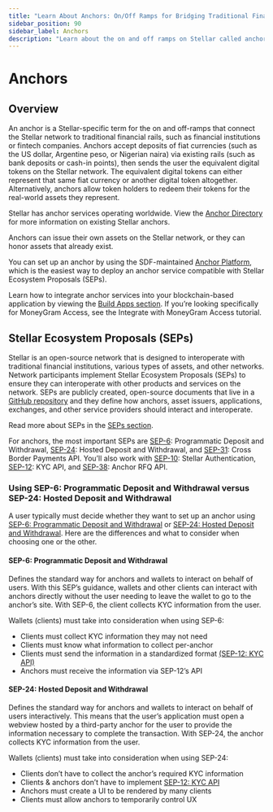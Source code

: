 ```yaml
---
title: "Learn About Anchors: On/Off Ramps for Bridging Traditional Finance & Blockchain"
sidebar_position: 90
sidebar_label: Anchors
description: "Learn about the on and off ramps on Stellar called anchors and their role in bridging between the traditional financial system and blockchain networks."
---
```


# Anchors

## Overview

An anchor is a Stellar-specific term for the on and off-ramps that connect the Stellar network to traditional financial rails, such as financial institutions or fintech companies. Anchors accept deposits of fiat currencies (such as the US dollar, Argentine peso, or Nigerian naira) via existing rails (such as bank deposits or cash-in points), then sends the user the equivalent digital tokens on the Stellar network. The equivalent digital tokens can either represent that same fiat currency or another digital token altogether. Alternatively, anchors allow token holders to redeem their tokens for the real-world assets they represent.

Stellar has anchor services operating worldwide. View the [Anchor Directory](https://resources.stellar.org/anchors?) for more information on existing Stellar anchors.

Anchors can issue their own assets on the Stellar network, or they can honor assets that already exist.

You can set up an anchor by using the SDF-maintained [Anchor Platform](/platforms/anchor-platform), which is the easiest way to deploy an anchor service compatible with Stellar Ecosystem Proposals (SEPs).

Learn how to integrate anchor services into your blockchain-based application by viewing the [Build Apps section](../../build/apps/overview.mdx). If you’re looking specifically for MoneyGram Access, see the Integrate with MoneyGram Access tutorial.

## Stellar Ecosystem Proposals (SEPs)

Stellar is an open-source network that is designed to interoperate with traditional financial institutions, various types of assets, and other networks. Network participants implement Stellar Ecosystem Proposals (SEPs) to ensure they can interoperate with other products and services on the network. SEPs are publicly created, open-source documents that live in a [GitHub repository](https://github.com/stellar/stellar-protocol/tree/master/ecosystem#stellar-ecosystem-proposals-seps.mdx) and they define how anchors, asset issuers, applications, exchanges, and other service providers should interact and interoperate.

Read more about SEPs in the [SEPs section](../fundamentals/stellar-ecosystem-proposals.mdx).

For anchors, the most important SEPs are [SEP-6]: Programmatic Deposit and Withdrawal, [SEP-24]: Hosted Deposit and Withdrawal, and [SEP-31]: Cross Border Payments API. You’ll also work with [SEP-10]: Stellar Authentication, [SEP-12]: KYC API, and [SEP-38]: Anchor RFQ API.

[sep-1]: https://github.com/stellar/stellar-protocol/blob/master/ecosystem/sep-0001.md
[sep-6]: https://github.com/stellar/stellar-protocol/blob/master/ecosystem/sep-0006.md
[sep-9]: https://github.com/stellar/stellar-protocol/blob/master/ecosystem/sep-0009.md
[sep-10]: https://github.com/stellar/stellar-protocol/blob/master/ecosystem/sep-0010.md
[sep-12]: https://github.com/stellar/stellar-protocol/blob/master/ecosystem/sep-0012.md
[sep-24]: https://github.com/stellar/stellar-protocol/blob/master/ecosystem/sep-0024.md
[sep-31]: https://github.com/stellar/stellar-protocol/blob/master/ecosystem/sep-0031.md
[sep-38]: https://github.com/stellar/stellar-protocol/blob/master/ecosystem/sep-0038.md

### Using SEP-6: Programmatic Deposit and Withdrawal versus SEP-24: Hosted Deposit and Withdrawal

A user typically must decide whether they want to set up an anchor using [SEP-6: Programmatic Deposit and Withdrawal](https://github.com/stellar/stellar-protocol/blob/master/ecosystem/sep-0006.md) or [SEP-24: Hosted Deposit and Withdrawal](https://github.com/stellar/stellar-protocol/blob/master/ecosystem/sep-0024.md). Here are the differences and what to consider when choosing one or the other.

#### SEP-6: Programmatic Deposit and Withdrawal

Defines the standard way for anchors and wallets to interact on behalf of users. With this SEP’s guidance, wallets and other clients can interact with anchors directly without the user needing to leave the wallet to go to the anchor’s site. With SEP-6, the client collects KYC information from the user.

Wallets (clients) must take into consideration when using SEP-6:

- Clients must collect KYC information they may not need
- Clients must know what information to collect per-anchor
- Clients must send the information in a standardized format [(SEP-12: KYC API)](https://github.com/stellar/stellar-protocol/blob/master/ecosystem/sep-0012.md)
- Anchors must receive the information via SEP-12’s API

#### SEP-24: Hosted Deposit and Withdrawal

Defines the standard way for anchors and wallets to interact on behalf of users interactively. This means that the user’s application must open a webview hosted by a third-party anchor for the user to provide the information necessary to complete the transaction. With SEP-24, the anchor collects KYC information from the user.

Wallets (clients) must take into consideration when using SEP-24:

- Clients don’t have to collect the anchor’s required KYC information
- Clients & anchors don’t have to implement [SEP-12: KYC API](https://github.com/stellar/stellar-protocol/blob/master/ecosystem/sep-0012.md)
- Anchors must create a UI to be rendered by many clients
- Clients must allow anchors to temporarily control UX
